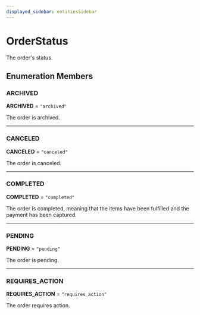 ```yaml
---
displayed_sidebar: entitiesSidebar
---
```



# OrderStatus

The order's status.

## Enumeration Members

### ARCHIVED

 **ARCHIVED** = `"archived"`

The order is archived.

___

### CANCELED

 **CANCELED** = `"canceled"`

The order is canceled.

___

### COMPLETED

 **COMPLETED** = `"completed"`

The order is completed, meaning that 
the items have been fulfilled and the payment
has been captured.

___

### PENDING

 **PENDING** = `"pending"`

The order is pending.

___

### REQUIRES\_ACTION

 **REQUIRES\_ACTION** = `"requires_action"`

The order requires action.
